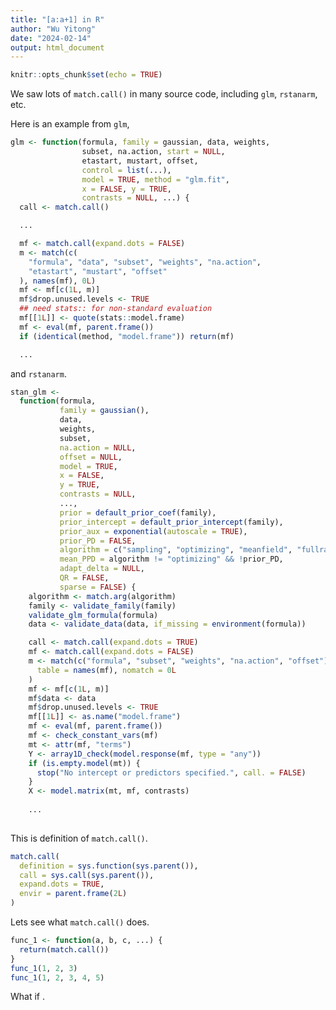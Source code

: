 ```yaml
---
title: "[a:a+1] in R"
author: "Wu Yitong"
date: "2024-02-14"
output: html_document
---
```


```r
knitr::opts_chunk$set(echo = TRUE)
```

We saw lots of `match.call()` in many source code, including `glm`, `rstanarm`, etc.

Here is an example from `glm`,
```r
glm <- function(formula, family = gaussian, data, weights,
                subset, na.action, start = NULL,
                etastart, mustart, offset,
                control = list(...),
                model = TRUE, method = "glm.fit",
                x = FALSE, y = TRUE,
                contrasts = NULL, ...) {
  call <- match.call()

  ...

  mf <- match.call(expand.dots = FALSE)
  m <- match(c(
    "formula", "data", "subset", "weights", "na.action",
    "etastart", "mustart", "offset"
  ), names(mf), 0L)
  mf <- mf[c(1L, m)]
  mf$drop.unused.levels <- TRUE
  ## need stats:: for non-standard evaluation
  mf[[1L]] <- quote(stats::model.frame)
  mf <- eval(mf, parent.frame())
  if (identical(method, "model.frame")) return(mf)

  ...

```

and `rstanarm`.
```r
stan_glm <-
  function(formula,
           family = gaussian(),
           data,
           weights,
           subset,
           na.action = NULL,
           offset = NULL,
           model = TRUE,
           x = FALSE,
           y = TRUE,
           contrasts = NULL,
           ...,
           prior = default_prior_coef(family),
           prior_intercept = default_prior_intercept(family),
           prior_aux = exponential(autoscale = TRUE),
           prior_PD = FALSE,
           algorithm = c("sampling", "optimizing", "meanfield", "fullrank"),
           mean_PPD = algorithm != "optimizing" && !prior_PD,
           adapt_delta = NULL,
           QR = FALSE,
           sparse = FALSE) {
    algorithm <- match.arg(algorithm)
    family <- validate_family(family)
    validate_glm_formula(formula)
    data <- validate_data(data, if_missing = environment(formula))

    call <- match.call(expand.dots = TRUE)
    mf <- match.call(expand.dots = FALSE)
    m <- match(c("formula", "subset", "weights", "na.action", "offset"),
      table = names(mf), nomatch = 0L
    )
    mf <- mf[c(1L, m)]
    mf$data <- data
    mf$drop.unused.levels <- TRUE
    mf[[1L]] <- as.name("model.frame")
    mf <- eval(mf, parent.frame())
    mf <- check_constant_vars(mf)
    mt <- attr(mf, "terms")
    Y <- array1D_check(model.response(mf, type = "any"))
    if (is.empty.model(mt)) {
      stop("No intercept or predictors specified.", call. = FALSE)
    }
    X <- model.matrix(mt, mf, contrasts)
    
    ...
    
```

This is definition of `match.call()`.
```r
match.call(
  definition = sys.function(sys.parent()),
  call = sys.call(sys.parent()),
  expand.dots = TRUE,
  envir = parent.frame(2L)
)
```

Lets see what `match.call()` does.
```r
func_1 <- function(a, b, c, ...) {
  return(match.call())
}
func_1(1, 2, 3)
func_1(1, 2, 3, 4, 5)
```
What if .
```r

```


